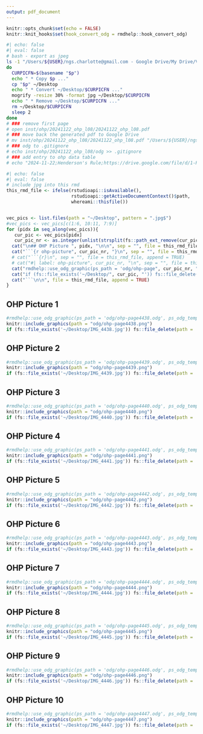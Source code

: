 ```yaml
---
output: pdf_document
---
```


```r
knitr::opts_chunk$set(echo = FALSE)
knitr::knit_hooks$set(hook_convert_odg = rmdhelp::hook_convert_odg)
```

```bash
#| echo: false
#| eval: false
# bash - export as jpeg
ls -1 "/Users/${USER}/ngs.charlotte@gmail.com - Google Drive/My Drive/Vorlesung/LBG/FS2024/OHP-L08"/* | while read p
do
  CURPICFN=$(basename "$p")
  echo " * Copy $p ..."
  cp "$p" ~/Desktop
  echo " * Convert ~/Desktop/$CURPICFN ..."
  mogrify -resize 30% -format jpg ~/Desktop/$CURPICFN
  echo " * Remove ~/Desktop/$CURPICFN ..."
  rm ~/Desktop/$CURPICFN
  sleep 2
done
# ### remove first page
# open inst/ohp/20241122_ohp_l08/20241122_ohp_l08.pdf
# ### move back the generated pdf to Google Drive
# mv inst/ohp/20241122_ohp_l08/20241122_ohp_l08.pdf "/Users/${USER}/ngs.charlotte@gmail.com - Google Drive/My Drive/Vorlesung/LBG/FS2024/OHP-L08"
# ### odg to .gitignore
# echo inst/ohp/20241122_ohp_l08/odg >> .gitignore
# ### add entry to ohp data table
# echo "2024-11-22;Henderson's Rule;https://drive.google.com/file/d/1-RUMotCCUZjk10xGtsb1S3uouAvs32IU/view?usp=sharing" >> inst/website/lbgfs2024/ohp/ohp.dat
```

```r
#| echo: false
#| eval: false
# include jpg into this rmd
this_rmd_file <- ifelse(rstudioapi::isAvailable(),
                        rstudioapi::getActiveDocumentContext()$path,
                        whereami::thisfile())


vec_pics <- list.files(path = "~/Desktop", pattern = ".jpg$")
#vec_pics <- vec_pics[c(1:6, 10:11, 7:9)]
for (pidx in seq_along(vec_pics)){
   cur_pic <- vec_pics[pidx]
   cur_pic_nr <- as.integer(unlist(strsplit(fs::path_ext_remove(cur_pic), "_"))[2])
  cat("\n## OHP Picture ", pidx, "\n\n", sep = "", file = this_rmd_file, append = TRUE)
  cat("```{r ohp-picture", cur_pic_nr, "}\n", sep = "", file = this_rmd_file, append = TRUE)
  # cat("```{r}\n", sep = "", file = this_rmd_file, append = TRUE)
  # cat("#| label: ohp-picture", cur_pic_nr, "\n", sep = "", file = this_rmd_file, append = TRUE)
  cat("rmdhelp::use_odg_graphic(ps_path = 'odg/ohp-page", cur_pic_nr, ".odg', ps_odg_template = 'odg_draw_a4_portrait')\n", sep = "", file = this_rmd_file, append = TRUE)
  cat("if (fs::file_exists('~/Desktop/", cur_pic, "')) fs::file_delete(path = '~/Desktop/", cur_pic, "')\n", sep = "", file = this_rmd_file, append = TRUE)
  cat("```\n\n", file = this_rmd_file, append = TRUE)
}
```


## OHP Picture 1

```r
#rmdhelp::use_odg_graphic(ps_path = 'odg/ohp-page4438.odg', ps_odg_template = 'odg_draw_a4_portrait')
knitr::include_graphics(path = "odg/ohp-page4438.png")
if (fs::file_exists('~/Desktop/IMG_4438.jpg')) fs::file_delete(path = '~/Desktop/IMG_4438.jpg')
```


## OHP Picture 2

```r
#rmdhelp::use_odg_graphic(ps_path = 'odg/ohp-page4439.odg', ps_odg_template = 'odg_draw_a4_portrait')
knitr::include_graphics(path = "odg/ohp-page4439.png")
if (fs::file_exists('~/Desktop/IMG_4439.jpg')) fs::file_delete(path = '~/Desktop/IMG_4439.jpg')
```


## OHP Picture 3

```r
#rmdhelp::use_odg_graphic(ps_path = 'odg/ohp-page4440.odg', ps_odg_template = 'odg_draw_a4_portrait')
knitr::include_graphics(path = "odg/ohp-page4440.png")
if (fs::file_exists('~/Desktop/IMG_4440.jpg')) fs::file_delete(path = '~/Desktop/IMG_4440.jpg')
```


## OHP Picture 4

```r
#rmdhelp::use_odg_graphic(ps_path = 'odg/ohp-page4441.odg', ps_odg_template = 'odg_draw_a4_portrait')
knitr::include_graphics(path = "odg/ohp-page4441.png")
if (fs::file_exists('~/Desktop/IMG_4441.jpg')) fs::file_delete(path = '~/Desktop/IMG_4441.jpg')
```


## OHP Picture 5

```r
#rmdhelp::use_odg_graphic(ps_path = 'odg/ohp-page4442.odg', ps_odg_template = 'odg_draw_a4_portrait')
knitr::include_graphics(path = "odg/ohp-page4442.png")
if (fs::file_exists('~/Desktop/IMG_4442.jpg')) fs::file_delete(path = '~/Desktop/IMG_4442.jpg')
```


## OHP Picture 6

```r
#rmdhelp::use_odg_graphic(ps_path = 'odg/ohp-page4443.odg', ps_odg_template = 'odg_draw_a4_portrait')
knitr::include_graphics(path = "odg/ohp-page4443.png")
if (fs::file_exists('~/Desktop/IMG_4443.jpg')) fs::file_delete(path = '~/Desktop/IMG_4443.jpg')
```


## OHP Picture 7

```r
#rmdhelp::use_odg_graphic(ps_path = 'odg/ohp-page4444.odg', ps_odg_template = 'odg_draw_a4_portrait')
knitr::include_graphics(path = "odg/ohp-page4444.png")
if (fs::file_exists('~/Desktop/IMG_4444.jpg')) fs::file_delete(path = '~/Desktop/IMG_4444.jpg')
```


## OHP Picture 8

```r
#rmdhelp::use_odg_graphic(ps_path = 'odg/ohp-page4445.odg', ps_odg_template = 'odg_draw_a4_portrait')
knitr::include_graphics(path = "odg/ohp-page4445.png")
if (fs::file_exists('~/Desktop/IMG_4445.jpg')) fs::file_delete(path = '~/Desktop/IMG_4445.jpg')
```


## OHP Picture 9

```r
#rmdhelp::use_odg_graphic(ps_path = 'odg/ohp-page4446.odg', ps_odg_template = 'odg_draw_a4_portrait')
knitr::include_graphics(path = "odg/ohp-page4446.png")
if (fs::file_exists('~/Desktop/IMG_4446.jpg')) fs::file_delete(path = '~/Desktop/IMG_4446.jpg')
```


## OHP Picture 10

```r
#rmdhelp::use_odg_graphic(ps_path = 'odg/ohp-page4447.odg', ps_odg_template = 'odg_draw_a4_portrait')
knitr::include_graphics(path = "odg/ohp-page4447.png")
if (fs::file_exists('~/Desktop/IMG_4447.jpg')) fs::file_delete(path = '~/Desktop/IMG_4447.jpg')
```
          
